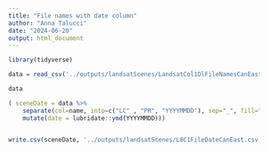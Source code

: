 ```yaml
---
title: "File names with date column"
author: "Anna Talucci"
date: "2024-06-20"
output: html_document
---
```


```r

library(tidyverse)
```

```r
data = read_csv('../outputs/landsatScenes/LandsatCol1DlFileNamesCanEast.csv')
```
```r
data
```




```r
( sceneDate = data %>% 
    separate(col=name, into=c("LC" , "PR", "YYYYMMDD"), sep="_", fill="right", remove = FALSE,convert = TRUE)  %>%
    mutate(date = lubridate::ymd(YYYYMMDD)))
   
```

```r
write.csv(sceneDate, '../outputs/landsatScenes/L8C1FileDateCanEast.csv', row.names=F)
```